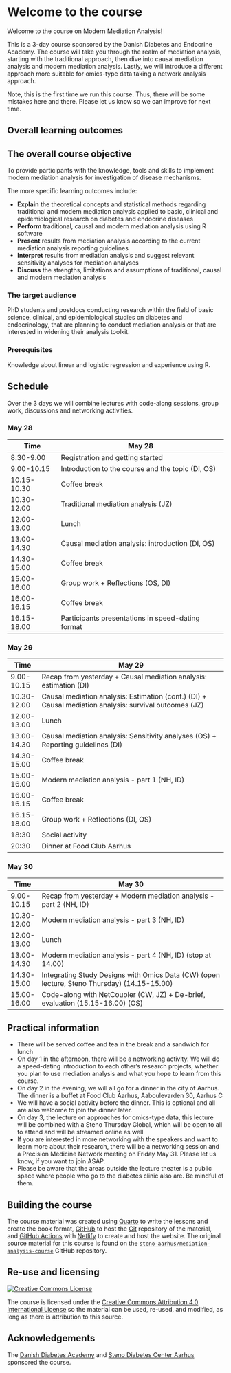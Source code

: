 # Welcome to the course {.unnumbered}

<!-- Daniel 15 min -->

Welcome to the course on Modern Mediation Analysis!

This is a 3-day course sponsored by the Danish Diabetes and Endocrine
Academy. The course will take you through the realm of mediation
analysis, starting with the traditional approach, then dive into causal
mediation analysis and modern mediation analysis. Lastly, we will
introduce a different approach more suitable for omics-type data taking
a network analysis approach.

Note, this is the first time we run this course. Thus, there will be
some mistakes here and there. Please let us know so we can improve for
next time.

## Overall learning outcomes

::: callout-note
## The overall course objective

To provide participants with the knowledge, tools and skills to
implement modern mediation analysis for investigation of disease
mechanisms.
:::

The more specific learning outcomes include:

-   **Explain** the theoretical concepts and statistical methods
    regarding traditional and modern mediation analysis applied to
    basic, clinical and epidemiological research on diabetes and
    endocrine diseases
-   **Perform** traditional, causal and modern mediation analysis using
    R software
-   **Present** results from mediation analysis according to the current
    mediation analysis reporting guidelines
-   **Interpret** results from mediation analysis and suggest relevant
    sensitivity analyses for mediation analyses
-   **Discuss** the strengths, limitations and assumptions of
    traditional, causal and modern mediation analysis

### The target audience

PhD students and postdocs conducting research within the field of basic
science, clinical, and epidemiological studies on diabetes and
endocrinology, that are planning to conduct mediation analysis or that
are interested in widening their analysis toolkit.

### Prerequisites

Knowledge about linear and logistic regression and experience using R.

## Schedule

Over the 3 days we will combine lectures with code-along sessions, group
work, discussions and networking activities.

::: panel-tabset
### May 28

| Time        | May 28                                            |
|-------------|---------------------------------------------------|
| 8.30-9.00   | Registration and getting started                  |
| 9.00-10.15  | Introduction to the course and the topic (DI, OS) |
| 10.15-10.30 | Coffee break                                      |
| 10.30-12.00 | Traditional mediation analysis (JZ)               |
| 12.00-13.00 | Lunch                                             |
| 13.00-14.30 | Causal mediation analysis: introduction (DI, OS)  |
| 14.30-15.00 | Coffee break                                      |
| 15.00-16.00 | Group work + Reflections (OS, DI)                 |
| 16.00-16.15 | Coffee break                                      |
| 16.15-18.00 | Participants presentations in speed-dating format |

### May 29

| Time        | May 29                                                                                                 |
|-------------|--------------------------------------------------------------------------------------------------------|
| 9.00-10.15  | Recap from yesterday + Causal mediation analysis: estimation (DI)                                      |
| 10.30-12.00 | Causal mediation analysis: Estimation (cont.) (DI) + Causal mediation analysis: survival outcomes (JZ) |
| 12.00-13.00 | Lunch                                                                                                  |
| 13.00-14.30 | Causal mediation analysis: Sensitivity analyses (OS) + Reporting guidelines (DI)                       |
| 14.30-15.00 | Coffee break                                                                                           |
| 15.00-16.00 | Modern mediation analysis - part 1 (NH, ID)                                                            |
| 16.00-16.15 | Coffee break                                                                                           |
| 16.15-18.00 | Group work + Reflections (DI, OS)                                                                      |
| 18:30       | Social activity                                                                                        |
| 20:30       | Dinner at Food Club Aarhus                                                                             |

### May 30

| Time        | May 30                                                                                      |
|-------------|---------------------------------------------------------------------------------------------|
| 9.00-10.15  | Recap from yesterday + Modern mediation analysis - part 2 (NH, ID)                          |
| 10.30-12.00 | Modern mediation analysis - part 3 (NH, ID)                                                 |
| 12.00-13.00 | Lunch                                                                                       |
| 13.00-14.30 | Modern mediation analysis - part 4 (NH, ID) (stop at 14.00)                                 |
| 14.30-15.00 | Integrating Study Designs with Omics Data (CW) (open lecture, Steno Thursday) (14.15-15.00) |
| 15.00-16.00 | Code-along with NetCoupler (CW, JZ) + De-brief, evaluation (15.15-16.00) (OS)               |
:::

::: callout-note
## Practical information

-   There will be served coffee and tea in the break and a sandwich for
    lunch
-   On day 1 in the afternoon, there will be a networking activity. We
    will do a speed-dating introduction to each other's research
    projects, whether you plan to use mediation analysis and what you
    hope to learn from this course.
-   On day 2 in the evening, we will all go for a dinner in the city of
    Aarhus. The dinner is a buffet at Food Club Aarhus, Aaboulevarden
    30, Aarhus C
-   We will have a social activity before the dinner. This is optional
    and all are also welcome to join the dinner later.
-   On day 3, the lecture on approaches for omics-type data, this
    lecture will be combined with a Steno Thursday Global, which will be
    open to all to attend and will be streamed online as well
-   If you are interested in more networking with the speakers and want
    to learn more about their research, there will be a networking
    session and a Precision Medicine Network meeting on Friday May 31.
    Please let us know, if you want to join ASAP.
-   Please be aware that the areas outside the lecture theater is a
    public space where people who go to the diabetes clinic also are. Be
    mindful of them.
:::

## Building the course

The course material was created using [Quarto](https://quarto.org/) to
write the lessons and create the book format,
[GitHub](https://github.com/) to host the [Git](https://git-scm.com/)
repository of the material, and [GitHub
Actions](https://github.com/features/actions) with
[Netlify](https://www.netlify.com/) to create and host the website. The
original source material for this course is found on the
[`steno-aarhus/mediation-analysis-course`](https://github.com/steno-aarhus/mediation-analysis-course)
GitHub repository.

## Re-use and licensing {#licensing}

<a rel="license" href="http://creativecommons.org/licenses/by/4.0/"><img src="https://i.creativecommons.org/l/by/4.0/80x15.png" alt="Creative Commons License" style="border-width:0"/></a>

The course is licensed under the [Creative Commons Attribution 4.0
International License](https://creativecommons.org/licenses/by/4.0/) so
the material can be used, re-used, and modified, as long as there is
attribution to this source.

## Acknowledgements

The [Danish Diabetes Academy](https://www.danishdiabetesacademy.dk/) and
[Steno Diabetes Center Aarhus](https://www.stenoaarhus.dk/) sponsored
the course.
